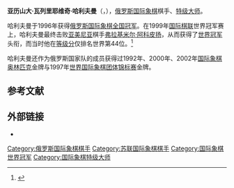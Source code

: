 {{Infobox chess player
|name = 亚历山大·哈利夫曼
|image = Alexander Khalifman.jpg
|caption = 
|birthname = Александр Валерьевич Халифман
|country = [[苏联|苏联]]<br>[[俄罗斯|俄罗斯]]
|birth_date = {{Birth date and age|df=y|1966|1|18}}
|birth_place = [[苏联|苏联]][[列宁格勒|列宁格勒]]
|death_date = 
|death_place = 
|title = [[国际象棋特级大师|特级大师]]
|worldchampion = 1999–2000（[[国际棋联|国际棋联]]）
|rating =
|peakrating = 2702（2001年10月）
|peakranking = 12（2003年1月）
|FideID = 4100115
}}
'''亚历山大·瓦列里耶维奇·哈利夫曼'''（{{lang-ru|Алекса́ндр Вале́рьевич Халифма́н}}，{{bd|1966年|1月18日}}），[[俄罗斯|俄罗斯]][[国际象棋|国际象棋]]棋手、[[国际象棋特级大师|特级大师]]。

哈利夫曼于1996年获得[[俄罗斯国际象棋锦标赛|俄罗斯国际象棋全国冠军]]。在1999年[[国际棋联|国际棋联]]世界冠军赛上，哈利夫曼最终击败[[亚美尼亚|亚美尼亚]]棋手[[弗拉基米尔·阿科皮扬|弗拉基米尔·阿科皮扬]]，从而获得了[[国际象棋|世界冠军]]头衔，而当时他在[[等级分|等级分]]仅排名世界第44位。<ref>{{cite web|url=http://www.chesscenter.com/twic/twic243.html#9|title=The Week in Chess: FIDE July Rating list|last=Crowther|first=Mark|date=1999-07-05|publisher=London Chess Center|accessdate=2009-06-25|archive-date=2009-09-25|archive-url=https://web.archive.org/web/20090925070412/http://www.chesscenter.com/twic/twic243.html#9|dead-url=no}}</ref>

哈利夫曼还作为俄罗斯国家队的成员获得过1992年、2000年、2002年[[国际象棋奥林匹克|国际象棋奥林匹克]]金牌与1997年[[世界国际象棋团体锦标赛|世界国际象棋团体锦标赛]]金牌。

== 参考文献 ==
{{reflist}}

== 外部链接 ==
*{{chessgames player|id=11645}}

{{chess-bio-stub}}
{{国际象棋世界冠军}}
{{Authority control}}

[[Category:俄罗斯国际象棋棋手|Category:俄罗斯国际象棋棋手]]
[[Category:苏联国际象棋棋手|Category:苏联国际象棋棋手]]
[[Category:国际象棋世界冠军|Category:国际象棋世界冠军]]
[[Category:国际象棋特级大师|Category:国际象棋特级大师]]